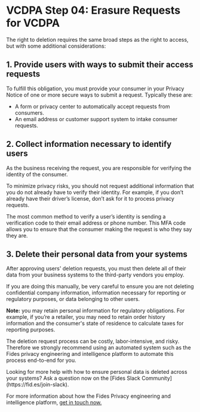
# VCDPA Step 04: Erasure Requests for VCDPA

The right to deletion requires the same broad steps as the right to access, but with some additional considerations:

## 1. Provide users with ways to submit their access requests

To fulfill this obligation, you must provide your consumer in your Privacy Notice of one or more secure ways to submit a request. Typically these are:

- A form or privacy center to automatically accept requests from consumers.
- An email address or customer support system to intake consumer requests.

## 2. Collect information necessary to identify users

As the business receiving the request, you are responsible for verifying the identity of the consumer.

To minimize privacy risks, you should not request additional information that you do not already have to verify their identity. For example, if you don’t already have their driver’s license, don’t ask for it to process privacy requests.

The most common method to verify a user’s identity is sending a verification code to their email address or phone number. This MFA code allows you to ensure that the consumer making the request is who they say they are.

## 3. Delete their personal data from your systems

After approving users' deletion requests, you must then delete all of their data from your business systems to the third-party vendors you employ. 

If you are doing this manually, be very careful to ensure you are not deleting confidential company information, information necessary for reporting or regulatory purposes, or data belonging to other users.

**Note:** you may retain personal information for regulatory obligations. For example, if you’re a retailer, you may need to retain order history information and the consumer's state of residence to calculate taxes for reporting purposes.

The deletion request process can be costly, labor-intensive, and risky. Therefore we strongly recommend using an automated system such as the Fides privacy engineering and intelligence platform to automate this process end-to-end for you.

<Callout emoji="" type="info">
Looking for more help with how to ensure personal data is deleted across your systems? Ask a question now on the [Fides Slack Community](https://fid.es/join-slack).

For more information about how the Fides Privacy engineering and intelligence platform, [get in touch now.](https://ethyca.com/book-demo)
</Callout>
